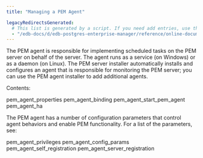```yaml
---
title: "Managing a PEM Agent"

legacyRedirectsGenerated:
  # This list is generated by a script. If you need add entries, use the `legacyRedirects` key.
  - "/edb-docs/d/edb-postgres-enterprise-manager/reference/online-documentation/8.0/toc_pem_agent.html"
---
```


<div id="toc_pem_agent" class="registered_link"></div>

The PEM agent is responsible for implementing scheduled tasks on the PEM server on behalf of the server. The agent runs as a service (on Windows) or as a daemon (on Linux). The PEM server installer automatically installs and configures an agent that is responsible for monitoring the PEM server; you can use the PEM agent installer to add additional agents.

Contents:

<div class="toctree">

pem_agent_properties pem_agent_binding pem_agent_start_pem_agent pem_agent_ha

</div>

The PEM agent has a number of configuration parameters that control agent behaviors and enable PEM functionality. For a list of the parameters, see:

<div class="toctree">

pem_agent_privileges pem_agent_config_params pem_agent_self_registration pem_agent_server_registration

</div>
